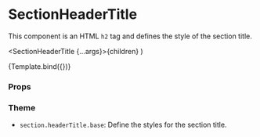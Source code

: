 
<Meta
  title="Components/Section/SectionHeaderTitle"
  component={SectionHeaderTitle}
/>

# SectionHeaderTitle

This component is an HTML `h2` tag and defines the style of the section title.

  <SectionHeaderTitle {...args}>{children}</SectionHeaderTitle>
)

<Canvas>
  <Story name="Default" args={{ children: 'Profile information' }}>
    {Template.bind({})}
  </Story>
</Canvas>

### Props

<ArgsTable story="Default" />

### Theme

- `section.headerTitle.base`: Define the styles for the section title.
